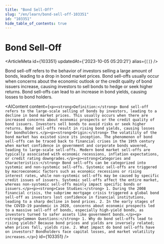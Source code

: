 ```yaml
---
title: "Bond Sell-Off"
slug: "/en/learn/bond-sell-off-103351"
id: "103351"
hide_table_of_contents: true
---
```



# Bond Sell-Off

<ArticleMeta id={103351} updatedAt={'2023-10-05 05:20:21'} alias={`[]`} />
<div className='border-solid border-b border-t-0 my-4 border-[var(--ifm-color-gray-300)]' />

Bond sell-off refers to the behavior of investors selling a large amount of bonds, leading to a drop in bond market prices. Bond sell-offs usually occur when concerns about the economic outlook or the credit quality of bond issuers increase, causing investors to sell bonds to hedge or seek higher returns. Bond sell-offs can lead to an increase in bond yields, causing losses to bond holders.

<AIContent content={`<p><strong>Definition:</strong> Bond sell-off refers to the large-scale selling of bonds by investors, leading to a decline in bond market prices. This usually occurs when there are increased concerns about economic prospects or the credit quality of bond issuers. Investors sell bonds to avoid risks or seek higher returns. Bond sell-offs result in rising bond yields, causing losses for bondholders.</p><p><strong>Origin:</strong> The volatility of the bond market has existed since its inception. The phenomenon of bond sell-offs can be traced back to financial crises in the 19th century when market confidence in government and corporate bonds wavered, leading to large-scale sell-offs. Modern bond market sell-offs are typically associated with economic recessions, inflation expectations, or credit rating downgrades.</p><p><strong>Categories and Characteristics:</strong> Bond sell-offs can be categorized into systemic and non-systemic sell-offs. Systemic sell-offs are triggered by macroeconomic factors such as economic recessions or rising interest rates, while non-systemic sell-offs may be caused by specific credit issues of issuers. Systemic sell-offs affect the entire market, whereas non-systemic sell-offs mainly impact specific bonds or issuers.</p><p><strong>Case Studies:</strong> 1. During the 2008 financial crisis, the subprime mortgage crisis triggered a global bond sell-off as investors lost confidence in financial institutions, leading to a sharp decline in bond prices. 2. In the early stages of the COVID-19 pandemic in 2020, concerns about economic prospects led to a massive sell-off of bonds, especially high-yield bonds, as investors turned to safer assets like government bonds.</p><p><strong>Common Questions:</strong> 1. Why do bond sell-offs lead to rising yields? Because bond prices and yields are inversely related; when prices fall, yields rise. 2. What impact do bond sell-offs have on investors? Bondholders face capital losses, and market volatility increases.</p>`} id={103351} />

